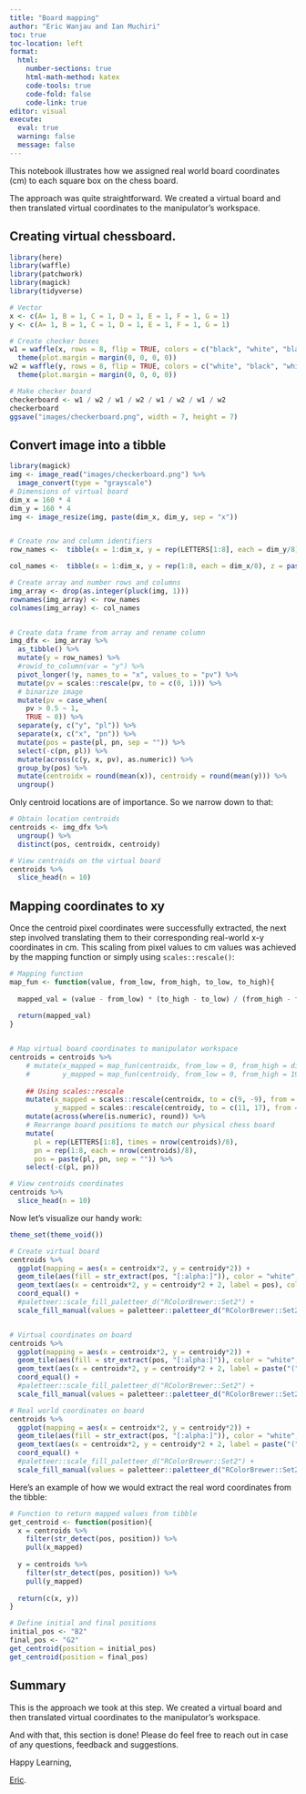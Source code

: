 ```yaml
---
title: "Board mapping"
author: "Eric Wanjau and Ian Muchiri"
toc: true
toc-location: left
format: 
  html:
    number-sections: true
    html-math-method: katex
    code-tools: true
    code-fold: false
    code-link: true
editor: visual
execute: 
  eval: true
  warning: false
  message: false
---
```


This notebook illustrates how we assigned real world board coordinates (cm) to each square box on the chess board.

The approach was quite straightforward. We created a virtual board and then translated virtual coordinates to the manipulator's workspace.

## Creating virtual chessboard.

```r
library(here)
library(waffle)
library(patchwork)
library(magick)
library(tidyverse)

# Vector
x <- c(A= 1, B = 1, C = 1, D = 1, E = 1, F = 1, G = 1)
y <- c(A= 1, B = 1, C = 1, D = 1, E = 1, F = 1, G = 1)

# Create checker boxes
w1 = waffle(x, rows = 8, flip = TRUE, colors = c("black", "white", "black", "white", "black", "white", "black", "white"), legend_pos = "", , size = 0.1) + 
  theme(plot.margin = margin(0, 0, 0, 0))
w2 = waffle(y, rows = 8, flip = TRUE, colors = c("white", "black", "white", "black", "white", "black", "white", "black"), legend_pos = "", size = 0.1) +
  theme(plot.margin = margin(0, 0, 0, 0))

# Make checker board
checkerboard <- w1 / w2 / w1 / w2 / w1 / w2 / w1 / w2
checkerboard
ggsave("images/checkerboard.png", width = 7, height = 7)

```

## Convert image into a tibble

```r
library(magick)
img <- image_read("images/checkerboard.png") %>% 
  image_convert(type = "grayscale")
# Dimensions of virtual board
dim_x = 160 * 4
dim_y = 160 * 4
img <- image_resize(img, paste(dim_x, dim_y, sep = "x"))


# Create row and column identifiers
row_names <-  tibble(x = 1:dim_x, y = rep(LETTERS[1:8], each = dim_y/8), z = paste(x, "_", y, sep = "")) %>% pull(z)

col_names <-  tibble(x = 1:dim_x, y = rep(1:8, each = dim_x/8), z = paste(x, "_", y, sep = "")) %>% pull(z)

# Create array and number rows and columns
img_array <- drop(as.integer(pluck(img, 1)))
rownames(img_array) <- row_names
colnames(img_array) <- col_names


# Create data frame from array and rename column
img_dfx <- img_array %>% 
  as_tibble() %>% 
  mutate(y = row_names) %>% 
  #rowid_to_column(var = "y") %>% 
  pivot_longer(!y, names_to = "x", values_to = "pv") %>% 
  mutate(pv = scales::rescale(pv, to = c(0, 1))) %>% 
  # binarize image
  mutate(pv = case_when(
    pv > 0.5 ~ 1,
    TRUE ~ 0)) %>% 
  separate(y, c("y", "pl")) %>% 
  separate(x, c("x", "pn")) %>% 
  mutate(pos = paste(pl, pn, sep = "")) %>% 
  select(-c(pn, pl)) %>% 
  mutate(across(c(y, x, pv), as.numeric)) %>% 
  group_by(pos) %>% 
  mutate(centroidx = round(mean(x)), centroidy = round(mean(y))) %>% 
  ungroup()
```

Only centroid locations are of importance. So we narrow down to that:

```r
# Obtain location centroids
centroids <- img_dfx %>% 
  ungroup() %>% 
  distinct(pos, centroidx, centroidy)

# View centroids on the virtual board
centroids %>% 
  slice_head(n = 10)
```

## Mapping coordinates to xy

Once the centroid pixel coordinates were successfully extracted, the next step involved translating them to their corresponding real-world x-y coordinates in cm. This scaling from pixel values to cm values was achieved by the mapping function or simply using `scales::rescale()`:

```r
# Mapping function
map_fun <- function(value, from_low, from_high, to_low, to_high){
  
  mapped_val = (value - from_low) * (to_high - to_low) / (from_high - from_low) + (to_low)
  
  return(mapped_val)
}


# Map virtual board coordinates to manipulator workspace
centroids = centroids %>% 
    # mutate(x_mapped = map_fun(centroidx, from_low = 0, from_high = dim_x, to_low = 9, to_high = -9),
    #        y_mapped = map_fun(centroidy, from_low = 0, from_high = 192, to_low = 11, to_high = 17)) %>% 
    
    ## Using scales::rescale
    mutate(x_mapped = scales::rescale(centroidx, to = c(9, -9), from = c(0, 640)),
           y_mapped = scales::rescale(centroidy, to = c(11, 17), from = c(0, 192))) %>% 
    mutate(across(where(is.numeric), round)) %>% 
    # Rearrange board positions to match our physical chess board
    mutate(
      pl = rep(LETTERS[1:8], times = nrow(centroids)/8),
      pn = rep(1:8, each = nrow(centroids)/8),
      pos = paste(pl, pn, sep = "")) %>% 
    select(-c(pl, pn))

# View centroids coordinates
centroids %>% 
  slice_head(n = 10)
```

Now let's visualize our handy work:

```r
theme_set(theme_void())

# Create virtual board
centroids %>% 
  ggplot(mapping = aes(x = centroidx*2, y = centroidy*2)) +
  geom_tile(aes(fill = str_extract(pos, "[:alpha:]")), color = "white", alpha = 0.8, size = 0.8, show.legend = FALSE) +
  geom_text(aes(x = centroidx*2, y = centroidy*2 + 2, label = pos), color = "black", size = 3.5) +
  coord_equal() +
  #paletteer::scale_fill_paletteer_d("RColorBrewer::Set2") +
  scale_fill_manual(values = paletteer::paletteer_d("RColorBrewer::Set2") %>% paste() %>% str_replace("#FFD92FFF", "#FFC000FF"))


# Virtual coordinates on board
centroids %>% 
  ggplot(mapping = aes(x = centroidx*2, y = centroidy*2)) +
  geom_tile(aes(fill = str_extract(pos, "[:alpha:]")), color = "white", alpha = 0.8, size = 0.8, show.legend = FALSE) +
  geom_text(aes(x = centroidx*2, y = centroidy*2 + 2, label = paste("(", centroidx, ",", centroidy, ")", sep = "")), color = "black", size = 3.3) +
  coord_equal() +
  #paletteer::scale_fill_paletteer_d("RColorBrewer::Set2") +
  scale_fill_manual(values = paletteer::paletteer_d("RColorBrewer::Set2") %>% paste() %>% str_replace("#FFD92FFF", "#FFC000FF"))

# Real world coordinates on board
centroids %>% 
  ggplot(mapping = aes(x = centroidx*2, y = centroidy*2)) +
  geom_tile(aes(fill = str_extract(pos, "[:alpha:]")), color = "white", alpha = 0.8, size = 0.8, show.legend = FALSE) +
  geom_text(aes(x = centroidx*2, y = centroidy*2 + 2, label = paste("(", x_mapped, ",", y_mapped, ")", sep = "")), color = "black", size = 3.3) +
  coord_equal() +
  #paletteer::scale_fill_paletteer_d("RColorBrewer::Set2") +
  scale_fill_manual(values = paletteer::paletteer_d("RColorBrewer::Set2") %>% paste() %>% str_replace("#FFD92FFF", "#FFC000FF"))


```

Here's an example of how we would extract the real word coordinates from the tibble:

```r
# Function to return mapped values from tibble
get_centroid <- function(position){
  x = centroids %>% 
    filter(str_detect(pos, position)) %>% 
    pull(x_mapped)
  
  y = centroids %>% 
    filter(str_detect(pos, position)) %>% 
    pull(y_mapped)
  
  return(c(x, y))
}

# Define initial and final positions
initial_pos <- "B2"
final_pos <- "G2"
get_centroid(position = initial_pos)
get_centroid(position = final_pos)
```

## Summary

This is the approach we took at this step. We created a virtual board and then translated virtual coordinates to the manipulator's workspace.

And with that, this section is done! Please do feel free to reach out in case of any questions, feedback and suggestions.

Happy Learning,

[Eric](https://twitter.com/ericntay).

